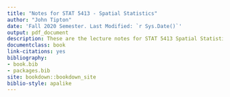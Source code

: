 ```yaml
--- 
title: "Notes for STAT 5413 - Spatial Statistics"
author: "John Tipton"
date: 'Fall 2020 Semester. Last Modified: `r Sys.Date()`'
output: pdf_document
description: These are the lecture notes for STAT 5413 Spatial Statistics
documentclass: book
link-citations: yes
bibliography:
- book.bib
- packages.bib
site: bookdown::bookdown_site
biblio-style: apalike
---
```


<!-- # STAT 5413 -->

<!-- These are the lecture notes for STAT 5413 Fall 2020. -->

